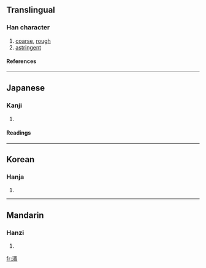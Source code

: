 {{see|澀}}

==Translingual==
===Han character===
{{Han char|rn=85|rad=水|as=15|sn=18|four=|canj=水木人田 (EDOW)}}
# [[coarse]], [[rough]]
# [[astringent]]
====References====
{{Han ref|kx=0659.140|dkj=18610|dj=1069.090|hdz=31777.070|uh=7012|ud=28690}}

----
==Japanese==
===Kanji===
{{ja-kanji|grade=|rs=水15}}
# {{defn|Japanese}} 
====Readings====
{{ja-readings|on=[[しょく]] (shoku)|kun=[[しぶる]] (shiburu)}}

----
==Korean==
===Hanja===
{{ko-hanja|hangeul=색|eumhun=|rv=saek|mr=saek|y=syak}}
# {{defn|Korean}}

----
==Mandarin==
===Hanzi===
{{cmn-hanzi|pin=[[qìn]] (qin4), [[sè]] (se4)|wg=ch'in<sup>4</sup>, se<sup>4</sup>}}
# {{defn|Mandarin}}

[[fr:瀒]]